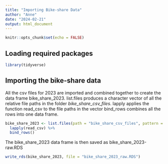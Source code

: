 ```yaml
---
title: "Importing Bike-share Data"
author: "Anne"
date: "2024-02-21"
output: html_document
---
```


```r
knitr::opts_chunk$set(echo = FALSE)
```

## Loading required packages
```r
library(tidyverse)
```
## Importing the bike-share data
All the csv files for 2023 are imported and combined together to create the data frame bike_share_2023.
list.files produces a character vector of all the relative file paths in the folder *bike_share_csv_files*.
lapply applies the function read_csv to the file paths in the vector
bind_rows combines all the rows into one data frame.

```r
bike_share_2023 <- list.files(path = "bike_share_csv_files", pattern = "*.csv", full.names = TRUE) %>% 
  lapply(read_csv) %>% 
  bind_rows()
```
The bike_share_2023 data frame is then saved as bike_share_2023-raw.RDS
```r
write_rds(bike_share_2023, file = "bike_share_2023_raw.RDS")
```
